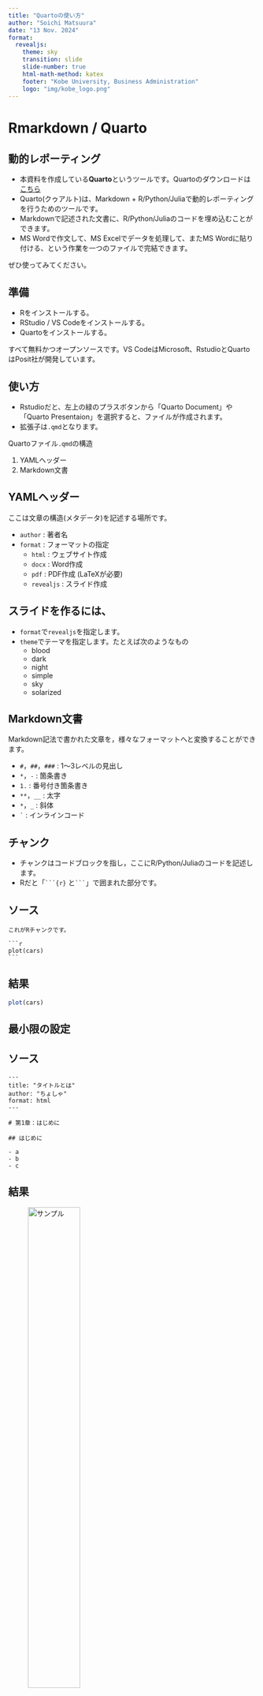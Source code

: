 ```yaml
---
title: "Quartoの使い方"
author: "Soichi Matsuura"
date: "13 Nov. 2024"
format:
  revealjs:
    theme: sky
    transition: slide
    slide-number: true
    html-math-method: katex
    footer: "Kobe University, Business Administration"
    logo: "img/kobe_logo.png"
---
```




# Rmarkdown / Quarto

## 動的レポーティング

- 本資料を作成している**Quarto**というツールです。Quartoのダウンロードは[こちら](https://quarto.org/)
- Quarto(クゥアルト)は、Markdown + R/Python/Juliaで動的レポーティングを行うためのツールです。
- Markdownで記述された文書に、R/Python/Juliaのコードを埋め込むことができます。
- MS Wordで作文して、MS Excelでデータを処理して、またMS Wordに貼り付ける、という作業を一つのファイルで完結できます。

ぜひ使ってみてください。

## 準備

- Rをインストールする。
- RStudio / VS Codeをインストールする。
- Quartoをインストールする。

すべて無料かつオープンソースです。VS CodeはMicrosoft、RstudioとQuartoはPosit社が開発しています。


## 使い方

- Rstudioだと、左上の緑のプラスボタンから「Quarto Document」や「Quarto Presentaion」を選択すると、ファイルが作成されます。
- 拡張子は`.qmd`となります。

Quartoファイル`.qmd`の構造

1. YAMLヘッダー
2. Markdown文書

## YAMLヘッダー

ここは文章の構造(メタデータ)を記述する場所です。

- `author` : 著者名
- `format` : フォーマットの指定
  - `html` : ウェブサイト作成
  - `docx` : Word作成
  - `pdf` : PDF作成 (LaTeXが必要)
  - `revealjs` : スライド作成

## スライドを作るには、

- `format`で`revealjs`を指定します。
- `theme`でテーマを指定します。たとえば次のようなもの
  - blood
  - dark
  - night
  - simple
  - sky
  - solarized

## Markdown文書

Markdown記法で書かれた文章を，様々なフォーマットへと変換することができます。

- `#`，`##`，`###` : 1〜3レベルの見出し
- `*`，`-` : 箇条書き
- `1.` : 番号付き箇条書き
- `**`，`__` : 太字
- `*`，`_` : 斜体
- `` ` `` : インラインコード

## チャンク

- チャンクはコードブロックを指し，ここにR/Python/Juliaのコードを記述します。
- Rだと「` ```{r}` と`  ``` `」で囲まれた部分です。


:::{.panel-tabset}

## ソース

````
これがRチャンクです。

```r
plot(cars)
```

````

## 結果

```r
plot(cars)
```

:::

## 最小限の設定

:::{.panel-tabset}

## ソース

````
---
title: "タイトルとは"
author: "ちょしゃ"
format: html
---

# 第1章：はじめに

## はじめに

- a
- b
- c

````

## 結果

![サンプル](img/minimal_sample.png){width=50%}
:::


# Rを組み込む

## データの読み込み

MASSパッケージに含まれるBostonデータを読み込みます。

```r
library(MASS) # データを取得
df <- Boston # ボストンの住宅価格データ
head(df) # 先頭5行を表示
```

## Bostonデータの説明

:::: {.columns}

::: {.column width="50%"}

- `crim` : 犯罪率
- `zn`:	広い家の割合
- `indus`:	非小売業の割合
- `chas`:	川に近接(1:yes, 0:no)
- `nox`:	一酸化窒素濃度
- `rm`:	平均部屋数
- `age`:	古い家の割合

:::

::: {.column width="50%"}

- `dis`:	主要施設への距離
- `rad`:	主要高速道路へのアクセス性
- `tax`:	固定資産税率
- `ptratio`:	生徒先生の比率
- `black`:	黒人の割合
- `lstat`:	低所得者割合
- `medv`:	住宅価格

:::

::::


## 記述統計量

```r
summary(df)
```

## もっとキレイな記述統計量の表

```r
library(skimr)
library(kableExtra)
skim(df) |> kable() |> kable_styling("striped", full_width = F, font_size = 20)

```


## データの可視化：ヒストグラム

```r
par(family= "HiraKakuProN-W3")
hist(df$medv, main="ヒストグラム", xlab="住宅価格")
```


## データの可視化

犯罪率と住宅価格の散布図

```r
par(family= "HiraKakuProN-W3")
plot(df$crim, df$medv, xlab="犯罪率", ylab="住宅価格")
```

## 住宅価格を様々な変数で回帰

```r
library(modelsummary)
library(tinytable)
results <- list(
  "model1" = lm(medv ~ crim, data = df),
  "model2" = lm(medv ~ crim + rm, data = df),
  "model3" = lm(medv ~ crim + rm + chas, data = df),
  "model4" = lm(medv ~ crim + rm + chas + age, data = df)
)
modelsummary::msummary(
  results,
  gof_omit = 'DF|Deviance|AIC|BIC|Log.Lik.', stars = TRUE) |>
  style_tt(fontsize = 0.5)
```


